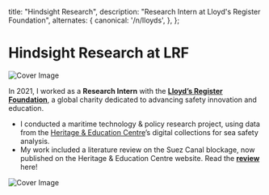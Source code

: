 

  title: "Hindsight Research",
  description:
    "Research Intern at Lloyd's Register Foundation",
  alternates: {
    canonical: '/n/lloyds',
  },
};

 


# Hindsight Research at LRF

<AnimatedName />

<div className="border border-gray-200  rounded-md p-4">
  <Image src={cover} alt="Cover Image" className="w-60ch h-30 object-cover" />
</div>

In 2021, I worked as a **Research Intern** with the **[Lloyd’s Register Foundation](https://www.lrfoundation.org.uk/)**, a global charity dedicated to advancing safety innovation and education.
- I conducted a maritime technology & policy research project, using data from the [Heritage & Education Centre](https://hec.lrfoundation.org.uk/)’s digital collections for sea safety analysis.
- My work included a literature review on the Suez Canal blockage, now published on the Heritage & Education Centre website. Read the **[review](https://hec.lrfoundation.org.uk/whats-on/stories/avoiding-supply-chain-bottlenecks-what-can-history-teach-us)**  here!

<div >
  <Image src={demo} alt="Cover Image" />
</div>
